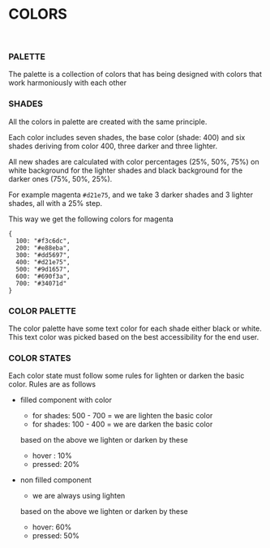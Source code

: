 
<Meta title="Guide/Colors" />

# COLORS<br/><br/>

### PALETTE

The palette is a collection of colors that has being designed with colors that work harmoniously with each other

### SHADES

All the colors in palette are created with the same principle.

Each color includes seven shades, the base color (shade: 400) and six shades deriving from color 400,
three darker and three lighter.

All new shades are calculated with color percentages (25%, 50%, 75%) on white background for the lighter shades and black background for the darker ones (75%, 50%, 25%).

For example magenta `#d21e75`, and we take 3 darker shades and 3 lighter shades, all with a 25% step.

This way we get the following colors for magenta

```
{
  100: "#f3c6dc",
  200: "#e88eba",
  300: "#dd5697",
  400: "#d21e75",
  500: "#9d1657",
  600: "#690f3a",
  700: "#34071d"
}
```

### COLOR PALETTE

The color palette have some text color for each shade either black or white. This text color was picked based on the best accessibility for the end user.

<ThemeWrapper>
  <PaletteShowcase />
</ThemeWrapper>

### COLOR STATES

Each color state must follow some rules for lighten or darken the basic color. Rules are as follows

- filled component with color

  - for shades: 500 - 700 = we are lighten the basic color
  - for shades: 100 - 400 = we are darken the basic color

  based on the above we lighten or darken by these

  - hover : 10%
  - pressed: 20%

- non filled component

  - we are always using lighten

  based on the above we lighten or darken by these

  - hover: 60%
  - pressed: 50%
